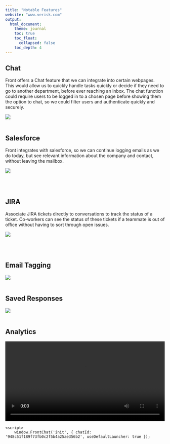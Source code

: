 ```yaml
---
title: "Notable Features"
website: "www.verisk.com"
output: 
  html_document:
    theme: journal
    toc: true
    toc_float:
      collapsed: false
    toc_depth: 4
---
```


## <i style="color:blue" class="fa-regular fa-comments"></i>  Chat

Front offers a Chat feature that we can integrate into certain webpages. This would allow us to quickly handle tasks quickly or decide if they need to go to another department, before ever reaching an inbox. The chat function could require users to be logged in to a chosen page before showing them the option to chat, so we could filter users and authenticate quickly and securely.

![](chat.png) <br><br>

## <i style="color:#1F5FBF" class="fa-brands fa-salesforce"></i>  Salesforce 

Front integrates with salesforce, so we can continue logging emails as we do today, but see relevant information about the company and contact, without leaving the mailbox.

![](salesforce.png)

<br><br>

## <i style="color:#0052CC" class="fa-brands fa-jira"></i>  JIRA 

Associate JIRA tickets directly to conversations to track the status of a ticket. Co-workers can see the status of these tickets if a teammate is out of office without having to sort through open issues.

![](jira.png)

<br><br>

## <i class="fa-solid fa-tags"></i>  Email Tagging 

![](tagging.png)
<br><br>

## <i style="color:green" class="fa-solid fa-copy"></i>  Saved Responses 

![](templates.png)
<br><br>

## <i class="fa-solid fa-chart-simple"></i> Analytics

<video loop="" autoplay="" playsinline="" width="100%"><source src="https://front.com/assets/solution-pages/Product-Videos/Solutions_Customer-Satisfaction-1180x852.mp4"></video>

<script src='https://chat-assets.frontapp.com/v1/chat.bundle.js'></script>
	<script>
		window.FrontChat('init', { chatId: '948c51f189f73fb0c2f5b4a25ae356b2', useDefaultLauncher: true });
</script>

